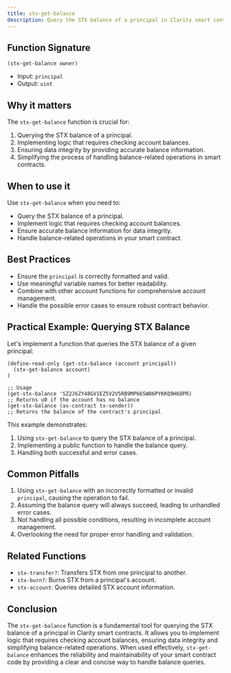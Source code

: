 ```yaml
---
title: stx-get-balance
description: Query the STX balance of a principal in Clarity smart contracts.
---
```


## Function Signature

```clarity
(stx-get-balance owner)
```

- Input: `principal`
- Output: `uint`

## Why it matters

The `stx-get-balance` function is crucial for:

1. Querying the STX balance of a principal.
2. Implementing logic that requires checking account balances.
3. Ensuring data integrity by providing accurate balance information.
4. Simplifying the process of handling balance-related operations in smart contracts.

## When to use it

Use `stx-get-balance` when you need to:

- Query the STX balance of a principal.
- Implement logic that requires checking account balances.
- Ensure accurate balance information for data integrity.
- Handle balance-related operations in your smart contract.

## Best Practices

- Ensure the `principal` is correctly formatted and valid.
- Use meaningful variable names for better readability.
- Combine with other account functions for comprehensive account management.
- Handle the possible error cases to ensure robust contract behavior.

## Practical Example: Querying STX Balance

Let's implement a function that queries the STX balance of a given principal:

```clarity
(define-read-only (get-stx-balance (account principal))
  (stx-get-balance account)
)

;; Usage
(get-stx-balance 'SZ2J6ZY48GV1EZ5V2V5RB9MP66SW86PYKKQ9H6DPR) 
;; Returns u0 if the account has no balance
(get-stx-balance (as-contract tx-sender)) 
;; Returns the balance of the contract's principal
```

This example demonstrates:
1. Using `stx-get-balance` to query the STX balance of a principal.
2. Implementing a public function to handle the balance query.
3. Handling both successful and error cases.

## Common Pitfalls

1. Using `stx-get-balance` with an incorrectly formatted or invalid `principal`, causing the operation to fail.
2. Assuming the balance query will always succeed, leading to unhandled error cases.
3. Not handling all possible conditions, resulting in incomplete account management.
4. Overlooking the need for proper error handling and validation.

## Related Functions

- `stx-transfer?`: Transfers STX from one principal to another.
- `stx-burn?`: Burns STX from a principal's account.
- `stx-account`: Queries detailed STX account information.

## Conclusion

The `stx-get-balance` function is a fundamental tool for querying the STX balance of a principal in Clarity smart contracts. It allows you to implement logic that requires checking account balances, ensuring data integrity and simplifying balance-related operations. When used effectively, `stx-get-balance` enhances the reliability and maintainability of your smart contract code by providing a clear and concise way to handle balance queries.
